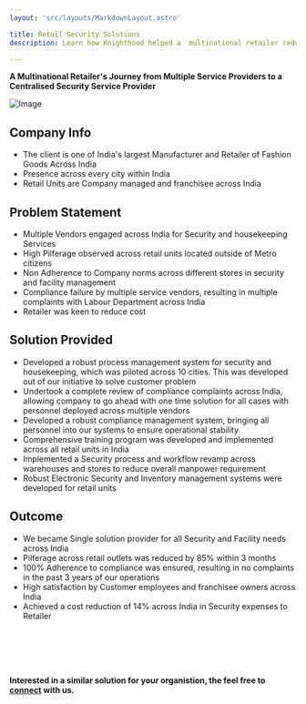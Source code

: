```yaml
---
layout: 'src/layouts/MarkdownLayout.astro'

title: Retail Security Solutions
description: Learn how Knighthood helped a  multinational retailer reduced pilferage, cost and ensured 100% compliance.

---
```




**A Multinational Retailer's Journey from Multiple Service Providers to a Centralised Security Service Provider**

![Image](/shop.svg)

## Company Info

* The client is one of India's largest Manufacturer and Retailer of Fashion Goods Across India
* Presence across every city within India
* Retail Units are Company managed and franchisee across India

## Problem Statement

* Multiple Vendors engaged across India for Security and housekeeping Services
* High Pilferage observed across retail units located outside of Metro citizens
* Non Adherence to Company norms across different stores in security and facility management
* Compliance failure by multiple service vendors, resulting in multiple complaints with Labour Department across India
* Retailer was keen to reduce cost 

## Solution Provided

* Developed a robust process management system for security and housekeeping, which was piloted across 10 cities. This was developed out of our initiative to solve customer problem
* Undertook a complete review of compliance complaints across India, allowing company to go ahead with one time solution for all cases with personnel deployed across multiple vendors
* Developed a robust compliance management system, bringing all personnel into our systems to ensure operational stability
* Comprehensive training program was developed and implemented across all retail units in India
* Implemented a Security process and workflow revamp across warehouses and stores to reduce overall manpower requirement
* Robust Electronic Security and Inventory management systems were developed for retail units


## Outcome

* We became Single solution provider for all Security and Facility needs across India
* Pilferage across retail outlets was reduced by 85% within 3 months
* 100% Adherence to compliance was ensured, resulting in no complaints in the past 3 years of our operations 
* High satisfaction by Customer employees and franchisee owners across India
* Achieved a cost reduction of 14% across India in Security expenses to Retailer

<br></br>
<br></br>

**Interested in a similar solution for your organistion, the feel free to [connect](/contact) with us.**